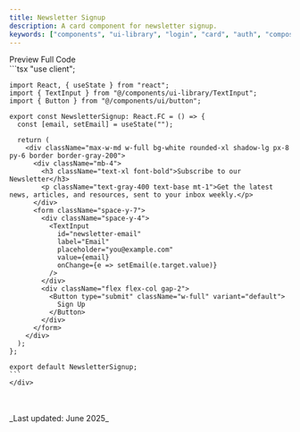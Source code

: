 ```yaml
---
title: Newsletter Signup
description: A card component for newsletter signup.
keywords: ["components", "ui-library", "login", "card", "auth", "composite", "mdx", "nextjs", "documents"]
---
```



<Tabs defaultValue="preview">
  <TabsList>
    <TabsTrigger value="preview">Preview</TabsTrigger>
    <TabsTrigger value="code">Full Code</TabsTrigger>
  </TabsList>
  <TabsContent value="preview" className="mt-4 justify-center">
    <div className="justify-center h-[26rem] border rounded-2xl bg-white p-8 flex items-center">
      <div className="w-full max-w-md">
        <NewsletterSignup />
      </div>
    </div>
  </TabsContent>
  <TabsContent value="code" className="mt-4">
    <div className="[&_pre]:!my-0">
    ```tsx
    "use client";

    import React, { useState } from "react";
    import { TextInput } from "@/components/ui-library/TextInput";
    import { Button } from "@/components/ui/button";

    export const NewsletterSignup: React.FC = () => {
      const [email, setEmail] = useState("");

      return (
        <div className="max-w-md w-full bg-white rounded-xl shadow-lg px-8 py-6 border border-gray-200">
          <div className="mb-4">
            <h3 className="text-xl font-bold">Subscribe to our Newsletter</h3>
            <p className="text-gray-400 text-base mt-1">Get the latest news, articles, and resources, sent to your inbox weekly.</p>
          </div>
          <form className="space-y-7">
            <div className="space-y-4">
              <TextInput
                id="newsletter-email"
                label="Email"
                placeholder="you@example.com"
                value={email}
                onChange={e => setEmail(e.target.value)}
              />
            </div>
            <div className="flex flex-col gap-2">
              <Button type="submit" className="w-full" variant="default">
                Sign Up
              </Button>
            </div>
          </form>
        </div>
      );
    };

    export default NewsletterSignup;
    ```
    </div>
  </TabsContent>
</Tabs>


<br />
<br />
_Last updated: June 2025_



